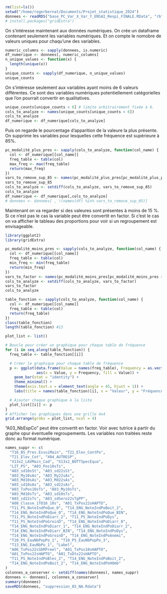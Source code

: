 ```r
rm(list=ls())
setwd("/home/rogerbernat/Documents/Projet_statistique_2024")
donnees <- readRDS("base_PC_Var_X_Var_Y_ENSAI_Respi_FINALE.RData", "rb")
# install.packages("gridExtra")
```

On s'intéresse maintenant aux données numériques.
On crée un dataframe contenant seulement les variables numériques.
Et on compte le nomobre de valeurs uniques pour chaqu'une des variables.
```r
numeric_columns <- sapply(donnees, is.numeric)
df_numerique <- donnees[, numeric_columns]
n_unique_values <- function(x) {
  length(unique(x))
}
unique_counts <- sapply(df_numerique, n_unique_values)
unique_counts
```

On s'intéresse seulement aux variables ayant moins de 6 valeurs différentes.
Ce sont des variables numériques potentiellement catégorielles que l'on pourrait convertir en qualitatives.

```r
unique_counts[unique_counts < 6] # limite arbitrairement fixée à 6.
cols_to_analyze <- names(unique_counts[unique_counts < 6])
cols_to_analyze
df_numerique <- df_numerique[cols_to_analyze]
```

Puis on regarde le pourcentage d'apparition de la valeure la plus présente.
On supprime les variables pour lesquelles cette fréquence est supérieure à 85%.
```r
pc_modalité_plus_pres <- sapply(cols_to_analyze, function(col_name) {
  col <- df_numerique[[col_name]]
  freq_table <- table(col)
  max_freq <- max(freq_table)
  return(max_freq)
})
vars_to_remove_sup_85 <- names(pc_modalité_plus_pres[pc_modalité_plus_pres >= 85])
vars_to_remove_sup_85
cols_to_analyze <- setdiff(cols_to_analyze, vars_to_remove_sup_85)
cols_to_analyze
df_numerique <- df_numerique[,cols_to_analyze]
# donnees <- donnees[ , !(names(df) %in% vars_to_remove_sup_85)]

```

Maintenant on va regarder si des valeures sont présentes à moins de 15 %.
Si ce n'est pas le cas la variable peut être convertit en factor.
Si c'est le cas on va afficher le tableau des proportions pour voir si un regroupement est envisageable.

```r

library(ggplot2)
library(gridExtra)

pc_modalité_moins_pres <- sapply(cols_to_analyze, function(col_name) {
  col <- df_numerique[[col_name]]
  freq_table <- table(col)
  min_freq <- min(freq_table)
  return(min_freq)
})
vars_to_factor <- names(pc_modalité_moins_pres[pc_modalité_moins_pres > 15])
cols_to_analyze <- setdiff(cols_to_analyze, vars_to_factor)
vars_to_factor
cols_to_analyze

table_fonction <- sapply(cols_to_analyze, function(col_name) {
  col <- df_numerique[[col_name]]
  freq_table <- table(col)
  return(freq_table)
})
class(table_fonction)
length(table_fonction) #13

plot_list <- list()

# Boucle pour créer un graphique pour chaque table de fréquence
for (i in seq_along(table_fonction)) {
  freq_table <- table_fonction[[i]]

  # Créer le graphique pour chaque table de fréquence
  p <- ggplot(data.frame(Value = names(freq_table), Frequency = as.vector(freq_table)),
              aes(x = Value, y = Frequency, fill = Value)) +
    geom_bar(stat = "identity") +
    theme_minimal() +
    theme(axis.text.x = element_text(angle = 45, hjust = 1)) +
    labs(title = names(table_fonction)[i], x = "Valeur", y = "Fréquence")

  # Ajouter chaque graphique à la liste
  plot_list[[i]] <- p
}
# Afficher les graphiques dans une grille 4x4
grid.arrange(grobs = plot_list, ncol = 4)
```

"A03_NbEspCo" peut être convertit en factor.
Voir avec tutrice à partir du graphe opur éventuelle regroupements.
Les variables non traitées reste donc au format numérique.
```r
names_suppr <- c(
  "T16_BS_Pres.EssuiMain", "T21_Elev_ContPo",
  "T21_Elev_Cot", "X04_AUTRESP",
  "X13x2_LAVMain_Cad", "X13x2_BOTTSpecEqua",
  "LIT_PS", "A03_Pos10sTs",
  "A03_sd10sSt", "A03_sd22sSt",
  "A03_My10sAs", "A03_My22sAs",
  "A03_Md10sAs", "A03_Md22sAs",
  "A03_sd10sAs", "A03_sd22sAs",
  "A03_TxPos10sTs", "A03_My10sTs",
  "A03_Md10sTs", "A03_sd10sTs",
  "A03_sd22sTs", "A03_sdSero22sTgPP",
  "A08_Classe_1TO10_10s", "A01_TxPos22sHAPTO",
  "T11_PS_NoteIndPoQue_0", "T14_ENG_NoteIndPoBoit_2",
  "T14_ENG_NoteIndPoQue_0", "T14_ENG_NoteIndPoQue_BIN",
  "T11_PS_NoteIndPoDiarr_2", "T11_PS_NoteIndPoDys",
  "T11_PS_NoteIndPoGroinD", "T14_ENG_NoteIndPoDiarr_0",
  "T14_ENG_NoteIndPoDiarr_1", "T14_ENG_NoteIndPoDiarr_2",
  "T14_ENG_NoteIndPoDiarr_BIN", "T14_ENG_NoteIndPoDys",
  "T14_ENG_NoteIndPoGroinD", "T14_ENG_NoteIndPoAnémi",
  "T10_PS_EauNbPopPo_1", "T10_PS_EauNbPopPo_3",
  "T13_ENG_EauNbPo_1", "Label",
  "A06_TxPos22sSDRPreel", "A01_TxPos10sHAPTO",
  "A01_TxPos22sHAPTO", "A01_TxDtx22sHAPTO",
  "T11_PS_NoteIndPoBles_2", "T14_ENG_NoteIndPoBoit_2",
  "T14_ENG_NoteIndPoBoit_2", "T14_ENG_NoteIndPoHOmb"
)
colonnes_a_conserver <- setdiff(names(donnees), names_suppr)
donnees <- donnees[, colonnes_a_conserver]
summary(donnees)
saveRDS(donnees, "suppression_85_NA.Rdata")
```